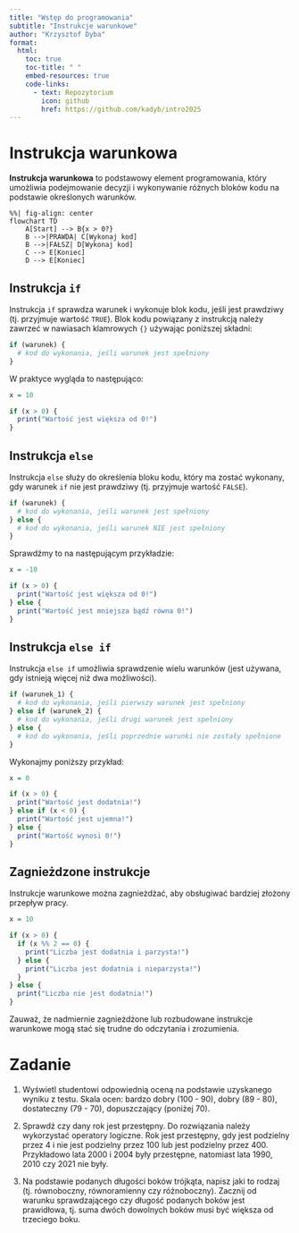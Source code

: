 ```yaml
---
title: "Wstęp do programowania"
subtitle: "Instrukcje warunkowe"
author: "Krzysztof Dyba"
format:
  html:
    toc: true
    toc-title: " "
    embed-resources: true
    code-links:
      - text: Repozytorium
        icon: github
        href: https://github.com/kadyb/intro2025
---
```


# Instrukcja warunkowa

**Instrukcja warunkowa** to podstawowy element programowania, który umożliwia
podejmowanie decyzji i wykonywanie różnych bloków kodu na podstawie określonych
warunków.

```mermaid
%%| fig-align: center
flowchart TD
    A[Start] --> B{x > 0?}
    B -->|PRAWDA| C[Wykonaj kod]
    B -->|FAŁSZ| D[Wykonaj kod]
    C --> E[Koniec]
    D --> E[Koniec]
```

## Instrukcja `if`

Instrukcja `if` sprawdza warunek i wykonuje blok kodu, jeśli jest prawdziwy
(tj. przyjmuje wartość `TRUE`). Blok kodu powiązany z instrukcją należy zawrzeć
w nawiasach klamrowych `{}` używając poniższej składni:

```r
if (warunek) {
  # kod do wykonania, jeśli warunek jest spełniony
}
```

W praktyce wygląda to następująco:

```r
x = 10

if (x > 0) {
  print("Wartość jest większa od 0!")
}
```

## Instrukcja `else`

Instrukcja `else` służy do określenia bloku kodu, który ma zostać wykonany,
gdy warunek `if` nie jest prawdziwy (tj. przyjmuje wartość `FALSE`).

```r
if (warunek) {
  # kod do wykonania, jeśli warunek jest spełniony
} else {
  # kod do wykonania, jeśli warunek NIE jest spełniony
}
```

Sprawdźmy to na następującym przykładzie:

```r
x = -10

if (x > 0) {
  print("Wartość jest większa od 0!")
} else {
  print("Wartość jest mniejsza bądź równa 0!")
}
```

## Instrukcja `else if`

Instrukcja `else if` umożliwia sprawdzenie wielu warunków (jest używana, gdy
istnieją więcej niż dwa możliwości).

```r
if (warunek_1) {
  # kod do wykonania, jeśli pierwszy warunek jest spełniony
} else if (warunek_2) {
  # kod do wykonania, jeśli drugi warunek jest spełniony
} else {
  # kod do wykonania, jeśli poprzednie warunki nie zostały spełnione
}
```

Wykonajmy poniższy przykład:

```r
x = 0

if (x > 0) {
  print("Wartość jest dodatnia!")
} else if (x < 0) {
  print("Wartość jest ujemna!")
} else {
  print("Wartość wynosi 0!")
}
```

## Zagnieżdzone instrukcje

Instrukcje warunkowe można zagnieżdżać, aby obsługiwać bardziej złożony przepływ
pracy.

```r
x = 10

if (x > 0) {
  if (x %% 2 == 0) {
    print("Liczba jest dodatnia i parzysta!")
  } else {
    print("Liczba jest dodatnia i nieparzysta!")
  }
} else {
  print("Liczba nie jest dodatnia!")
}
```

Zauważ, że nadmiernie zagnieżdżone lub rozbudowane instrukcje warunkowe mogą
stać się trudne do odczytania i zrozumienia.

# Zadanie

1. Wyświetl studentowi odpowiednią oceną na podstawie uzyskanego wyniku z testu.
Skala ocen: bardzo dobry (100 - 90), dobry (89 - 80), dostateczny (79 - 70),
dopuszczający (poniżej 70).

2. Sprawdź czy dany rok jest przestępny. Do rozwiązania należy wykorzystać
operatory logiczne. Rok jest przestępny, gdy jest podzielny przez 4 i nie jest
podzielny przez 100 lub jest podzielny przez 400. Przykładowo lata 2000 i 2004
były przestępne, natomiast lata 1990, 2010 czy 2021 nie były.

3. Na podstawie podanych długości boków trójkąta, napisz jaki to rodzaj
(tj. równoboczny, równoramienny czy różnoboczny). Zacznij od warunku
sprawdzającego czy długość podanych boków jest prawidłowa, tj. suma dwóch
dowolnych boków musi być większa od trzeciego boku.
